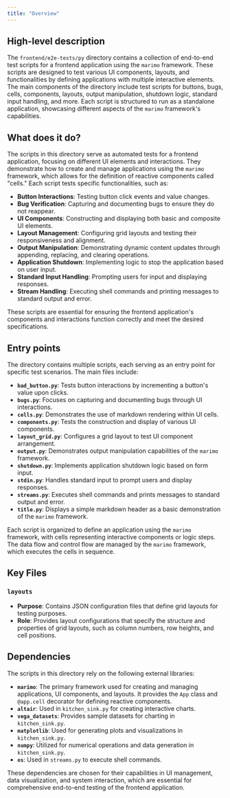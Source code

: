```yaml
---
title: "Overview"
---
```


## High-level description

The `frontend/e2e-tests/py` directory contains a collection of end-to-end test scripts for a frontend application using the `marimo` framework. These scripts are designed to test various UI components, layouts, and functionalities by defining applications with multiple interactive elements. The main components of the directory include test scripts for buttons, bugs, cells, components, layouts, output manipulation, shutdown logic, standard input handling, and more. Each script is structured to run as a standalone application, showcasing different aspects of the `marimo` framework's capabilities.

## What does it do?

The scripts in this directory serve as automated tests for a frontend application, focusing on different UI elements and interactions. They demonstrate how to create and manage applications using the `marimo` framework, which allows for the definition of reactive components called "cells." Each script tests specific functionalities, such as:

- **Button Interactions**: Testing button click events and value changes.
- **Bug Verification**: Capturing and documenting bugs to ensure they do not reappear.
- **UI Components**: Constructing and displaying both basic and composite UI elements.
- **Layout Management**: Configuring grid layouts and testing their responsiveness and alignment.
- **Output Manipulation**: Demonstrating dynamic content updates through appending, replacing, and clearing operations.
- **Application Shutdown**: Implementing logic to stop the application based on user input.
- **Standard Input Handling**: Prompting users for input and displaying responses.
- **Stream Handling**: Executing shell commands and printing messages to standard output and error.

These scripts are essential for ensuring the frontend application's components and interactions function correctly and meet the desired specifications.

## Entry points

The directory contains multiple scripts, each serving as an entry point for specific test scenarios. The main files include:

- **`bad_button.py`**: Tests button interactions by incrementing a button's value upon clicks.
- **`bugs.py`**: Focuses on capturing and documenting bugs through UI interactions.
- **`cells.py`**: Demonstrates the use of markdown rendering within UI cells.
- **`components.py`**: Tests the construction and display of various UI components.
- **`layout_grid.py`**: Configures a grid layout to test UI component arrangement.
- **`output.py`**: Demonstrates output manipulation capabilities of the `marimo` framework.
- **`shutdown.py`**: Implements application shutdown logic based on form input.
- **`stdin.py`**: Handles standard input to prompt users and display responses.
- **`streams.py`**: Executes shell commands and prints messages to standard output and error.
- **`title.py`**: Displays a simple markdown header as a basic demonstration of the `marimo` framework.

Each script is organized to define an application using the `marimo` framework, with cells representing interactive components or logic steps. The data flow and control flow are managed by the `marimo` framework, which executes the cells in sequence.

## Key Files

### `layouts`
- **Purpose**: Contains JSON configuration files that define grid layouts for testing purposes.
- **Role**: Provides layout configurations that specify the structure and properties of grid layouts, such as column numbers, row heights, and cell positions.

## Dependencies

The scripts in this directory rely on the following external libraries:

- **`marimo`**: The primary framework used for creating and managing applications, UI components, and layouts. It provides the `App` class and `@app.cell` decorator for defining reactive components.
- **`altair`**: Used in `kitchen_sink.py` for creating interactive charts.
- **`vega_datasets`**: Provides sample datasets for charting in `kitchen_sink.py`.
- **`matplotlib`**: Used for generating plots and visualizations in `kitchen_sink.py`.
- **`numpy`**: Utilized for numerical operations and data generation in `kitchen_sink.py`.
- **`os`**: Used in `streams.py` to execute shell commands.

These dependencies are chosen for their capabilities in UI management, data visualization, and system interaction, which are essential for comprehensive end-to-end testing of the frontend application.
